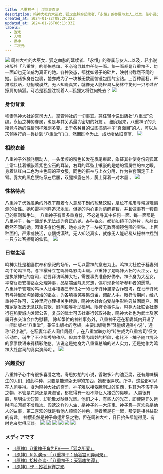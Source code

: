 ```yaml
---
title: 八重神子 | 浮世笑百姿
description: 鸣神大社的大巫女、狐之血脉的延续者、「永恒」的眷属与友人…以及，轻小说出版社「八重堂」的恐怖总编。不必追寻其中任何一面。每一面都是八重神子，每一面却也无法成为真正的她。各种姿态，都犹如镜子的碎片，映射出截然不同的她。因诸多身份包裹，她亦成为了一块被无数面御镜包围的宝钻。上百种面相，严肃或快活，悲悯或漠然。无人知晓真实，就像无人能轻易从秘林中找到一只与过客擦肩的仙狐。可若是狐狸注视着人…狐狸又将往何处去？
created_at: 2024-01-22T08:20:22Z
updated_at: 2024-01-26T06:13:33Z
labels:
  - 游戏
  - 人物
  - 原神
  - 二次元
---
```


![](https://jsd.cdn.zzko.cn/gh/liucys/blog@main/images/yae-miko/80340624151636.webp)
鸣神大社的大巫女、狐之血脉的延续者、「永恒」的眷属与友人…以及，轻小说出版社「八重堂」的恐怖总编。不必追寻其中任何一面。每一面都是八重神子，每一面却也无法成为真正的她。各种姿态，都犹如镜子的碎片，映射出截然不同的她。因诸多身份包裹，她亦成为了一块被无数面御镜包围的宝钻。上百种面相，严肃或快活，悲悯或漠然。无人知晓真实，就像无人能轻易从秘林中找到一只与过客擦肩的仙狐。可若是狐狸注视着人…狐狸又将往何处去？
![](https://jsd.cdn.zzko.cn/gh/liucys/blog@main/images/yae-miko/86151013033053.webp)

### 身份背景

稻妻鸣神大社的宫司大人，掌管神社的一切事宜。兼任轻小说出版社“八重堂”总编。永恒之神的眷属，也是与其关系最为密切的好友 。
细究起来，八重神子的头衔竟与她的性情同样难测多变。出于各种目的试图搞清神子“真面目”的人，可以从天领奉行府一路排到“八重堂”门口，然而迄今为止，成功者依旧寥寥。
![](https://jsd.cdn.zzko.cn/gh/liucys/blog@main/images/yae-miko/48210729033540.webp)

### 相貌衣着

八重神子外貌艳丽动人，一头柔顺的粉色长发在发尾束起，象征其神使身份的狐耳上常年挂着镶嵌着紫色宝石的耳坠，右耳的耳坠上镶嵌的是她的雷属性的神之眼。身着以红白二色为主色调的巫女服，同色的振袖与上衣分隔，作为袖套固定于上臂。宽大的黑色腰结系在后腰，双腿裸露在外，脚上穿着一对木屐 。
![](https://jsd.cdn.zzko.cn/gh/liucys/blog@main/images/yae-miko/67161211070431.webp)

### 性格特点

八重神子优雅温柔的外表下藏着令人意想不到的聪慧狡黠，是位不能用寻常道理揣测的女性。她和雷神同样追求永恒，但她的内心更为清醒睿智，并且做事有一套自己的原则和手法。
八重神子有着多重身份，不必追寻其中任何一面。每一面都是八重神子，每一面却也无法成为真正的她。各种姿态，都犹如镜子的碎片，映射出截然不同的她。因诸多身份包裹，她亦成为了一块被无数面御镜包围的宝钻。上百种面相，严肃或快活，悲悯或漠然。无人知晓真实，就像无人能轻易从秘林中找到一只与过客擦肩的仙狐。
![](https://jsd.cdn.zzko.cn/gh/liucys/blog@main/images/yae-miko/31220830140952.webp)

### 日常生活

鸣神大社是稻妻供奉和祭祀的场所，一切以雷神的意志为上。鸣神大社位于稻妻列岛中的鸣神岛，与神樱耸立在鸣神岛影向山巅。八重神子是鸣神大社的大巫女，也是执掌神社的宫司，若要拜访鸣神大社，需要事先准备好供奉。神子身为大巫女，平常负责安排巫女处理神事，品茶端坐静思冥想，偶尔现身倾听参拜者的愿望。
八重神子管理的鸣神大社与稻妻三奉行之一的社奉行神里家合作密切，在社奉行派有与神里家沟通接洽的巫女，为各项事务筹集资金，调配人手。眼狩令期间，经八重神子许可，去神里府办理相关手续后，鸣神大社会向受战争影响的贫困商户、困难家庭发放无息扶助贷款、慰问粮等补助福利。眼狩令事件后，鸣神大社联合社奉行在稻妻城内发起公告，复员的武士可去社奉行领取补助，鸣神大社也为武士及家属开办交谊会作为慰藉。
除却繁忙的神社事务外，八重神子还在稻妻城内开设了一间出版社“八重堂”，兼任出版社的老板。主要出版销售“轻量级通俗小说”，通称“轻小说”，在稻妻年轻人间传阅最广。在八重堂举办的“转生成为八重宫司”征文活动中，诞生了不少优秀的作品。但其中最为精妙的桥段，也比不上神子随口提及的寥寥数语来得精彩绝伦。该说这是她身为八重堂总编的过人实力，还是她作为鸣神大社宫司的真实演绎呢 。
![](https://jsd.cdn.zzko.cn/gh/liucys/blog@main/images/yae-miko/92410207122937.webp)

### 兴趣爱好

八重神子心中有很多喜爱之物。奇思妙想的小说，香嫩多汁的油豆腐，还有趣味横生的人们…如此种种，只要是能避免无聊的东西，她都很喜欢。所幸，这些都可以在人间寻得。身为鸣神大社的宫司，神子难以接受腌制过的东西，称其为不洁不净之物，不管是花鳉还是腌海雀，都觉得有一股不能让人接受的臭味。
人类很有趣，明明生命短暂，却能散发映昼光辉。他们之中，有些人的光芒，即使隔开久远时间长河都不曾黯淡。阅读这样的人生，是神子的一大乐事。神子第一喜欢的是他人的故事，第二喜欢的就是看他人烦恼的神色，两者若是在一起，那便是相得益彰的有趣。
神樱虽然是神子命运所系之物，但在鸣神大社，日日抬头都能得见，有时也会觉得厌烦。
![](https://jsd.cdn.zzko.cn/gh/liucys/blog@main/images/yae-miko/84241231193200.webp)
![](https://jsd.cdn.zzko.cn/gh/liucys/blog@main/images/yae-miko/47320319055757.webp)
![](https://jsd.cdn.zzko.cn/gh/liucys/blog@main/images/yae-miko/93080126190946.webp)
![](https://jsd.cdn.zzko.cn/gh/liucys/blog@main/images/yae-miko/76540928210753.webp)
![](https://jsd.cdn.zzko.cn/gh/liucys/blog@main/images/yae-miko/51790728143124.webp)
![](https://jsd.cdn.zzko.cn/gh/liucys/blog@main/images/yae-miko/31470129053633.webp)

### メディアです

- [《原神》八重神子角色PV——「狐之所爱」](https://www.bilibili.com/video/BV11b4y177H4?p=1)
- [《原神》角色演示-「八重神子：仙狐宫司异闻录」](https://www.bilibili.com/video/BV1M341177YQ?p=1)
- [《原神》拾枝杂谈-「八重神子：天狐嗤笑谭」](https://www.bilibili.com/video/BV1P5411Z7YU?p=1)
- [《原神》EP - 妙狐徜徉之影](https://www.bilibili.com/video/BV1bR4y1f7P2?p=1)
